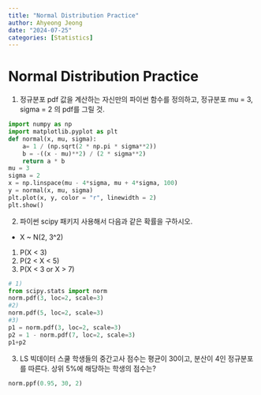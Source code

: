 ```yaml
---
title: "Normal Distribution Practice"
author: Ahyeong Jeong
date: "2024-07-25"
categories: [Statistics]
---
```



# Normal Distribution Practice

1. 정규분포 pdf 값을 계산하는 자신만의 파이썬 함수를 정의하고, 정규분포 mu = 3, sigma = 2 의 pdf를 그릴 것.

```python
import numpy as np
import matplotlib.pyplot as plt
def normal(x, mu, sigma):
    a= 1 / (np.sqrt(2 * np.pi * sigma**2))
    b = -((x - mu)**2) / (2 * sigma**2)
    return a * b
mu = 3
sigma = 2
x = np.linspace(mu - 4*sigma, mu + 4*sigma, 100)
y = normal(x, mu, sigma)
plt.plot(x, y, color = "r", linewidth = 2)
plt.show()
```


2. 파이썬 scipy 패키지 사용해서 다음과 같은 확률을 구하시오.
* X ~ N(2, 3^2)
1) P(X < 3)
2) P(2 < X < 5)
3) P(X < 3 or X > 7)
```python
# 1)
from scipy.stats import norm
norm.pdf(3, loc=2, scale=3)
#2)
norm.pdf(5, loc=2, scale=3)
#3)
p1 = norm.pdf(3, loc=2, scale=3)
p2 = 1 - norm.pdf(7, loc=2, scale=3)
p1+p2
```


3. LS 빅데이터 스쿨 학생들의 중간고사 점수는 평균이 30이고, 분산이 4인 정규분포를 따른다.
상위 5%에 해당하는 학생의 점수는?
```python
norm.ppf(0.95, 30, 2)
```

